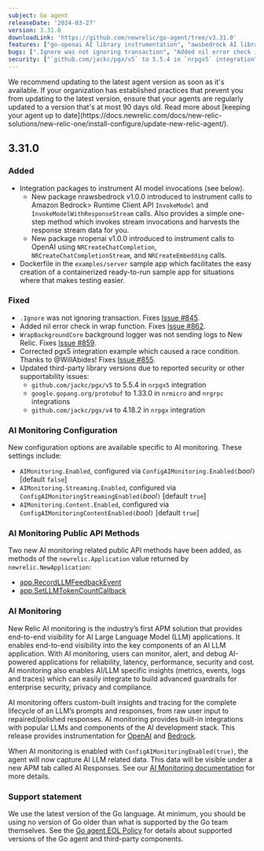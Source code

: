 ```yaml
---
subject: Go agent
releaseDate: '2024-03-27'
version: 3.31.0
downloadLink: 'https://github.com/newrelic/go-agent/tree/v3.31.0'
features: ["go-openai AI library instrumentation", "awsbedrock AI library instrumentation","Dockerfile in the `examples/server` sample app which facilitates the easy creation of a containerized ready-to-run sample app for situations where that makes testing easier"]
bugs: [".Ignore was not ignoring transaction", "Added nil error check in wrap function","Fixed  `WrapBackgroundCore` background logger not sending logs to New Relic","Corrected pgx5 integration example which caused a race condition"]
security: ["`github.com/jackc/pgx/v5` to 5.5.4 in `nrpgx5` integration"," `google.gopang.org/protobuf` to 1.33.0 in `nrmicro` and `nrgrpc` integrations","`github.com/jackc/pgx/v4` to 4.18.2 in `nrpgx` integration"]
---
```


<Callout variant="important">
We recommend updating to the latest agent version as soon as it's available. If your organization has established practices that prevent you from updating to the latest version, ensure that your agents are regularly updated to a version that's at most 90 days old. Read more about [keeping your agent up to date](https://docs.newrelic.com/docs/new-relic-solutions/new-relic-one/install-configure/update-new-relic-agent/).
</Callout>


## 3.31.0
### Added
 * Integration packages to instrument AI model invocations (see below).
    * New package nrawsbedrock v1.0.0 introduced to instrument calls to <DoNotTranslate>Amazon Bedrock</DoNotTranslate>> Runtime Client API `InvokeModel` and `InvokeModelWithResponseStream` calls. Also provides a simple one-step method which invokes stream invocations and harvests the response stream data for you.
    * New package nropenai v1.0.0 introduced to instrument calls to OpenAI using `NRCreateChatCompletion`, `NRCreateChatCompletionStream`, and `NRCreateEmbedding` calls.
 * Dockerfile in the `examples/server` sample app which facilitates the easy creation of a containerized ready-to-run sample app for situations where that makes testing easier.


### Fixed
 * `.Ignore` was not ignoring transaction. Fixes [Issue #845](https://github.com/newrelic/go-agent/issues/845).
 * Added nil error check in wrap function. Fixes [Issue #862](https://github.com/newrelic/go-agent/issues/862).
 * `WrapBackgroundCore` background logger was not sending logs to New Relic. Fixes [Issue #859](https://github.com/newrelic/go-agent/issues/859).
 * Corrected pgx5 integration example which caused a race condition. Thanks to @WillAbides! Fixes [Issue #855](https://github.com/newrelic/go-agent/issues/855).
 * Updated third-party library versions due to reported security or other supportability issues:
    * `github.com/jackc/pgx/v5` to 5.5.4 in `nrpgx5` integration
    * `google.gopang.org/protobuf` to 1.33.0 in `nrmicro` and `nrgrpc` integrations
    * `github.com/jackc/pgx/v4` to 4.18.2 in `nrpgx` integration

### AI Monitoring Configuration
New configuration options are available specific to AI monitoring. These settings include:
   * `AIMonitoring.Enabled`, configured via `ConfigAIMonitoring.Enabled(`_bool_`)` [default `false`]
   * `AIMonitoring.Streaming.Enabled`, configured via `ConfigAIMonitoringStreamingEnabled(`_bool_`)` [default `true`]
   * `AIMonitoring.Content.Enabled`, configured via `ConfigAIMonitoringContentEnabled(`_bool_`)` [default `true`]

### AI Monitoring Public API Methods
Two new AI monitoring related public API methods have been added, as methods of the `newrelic.Application` value returned by `newrelic.NewApplication`:
   * [app.RecordLLMFeedbackEvent](https://pkg.go.dev/github.com/newrelic/go-agent/v3/newrelic#Application.RecordLLMFeedbackEvent)
   * [app.SetLLMTokenCountCallback](https://pkg.go.dev/github.com/newrelic/go-agent/v3/newrelic#Application.SetLLMTokenCountCallback)

### AI Monitoring
New Relic AI monitoring is the industry’s first APM solution that provides end-to-end visibility for AI Large Language Model (LLM) applications. It enables end-to-end visibility into the key components of an AI LLM application. With AI monitoring, users can monitor, alert, and debug AI-powered applications for reliability, latency, performance, security and cost. AI monitoring also enables AI/LLM specific insights (metrics, events, logs and traces) which can easily integrate to build advanced guardrails for enterprise security, privacy and compliance.

AI monitoring offers custom-built insights and tracing for the complete lifecycle of an LLM’s prompts and responses, from raw user input to repaired/polished responses. AI monitoring provides built-in integrations with popular LLMs and components of the AI development stack. This release provides instrumentation for [OpenAI](https://pkg.go.dev/github.com/newrelic/go-agent/v3/integrations/nropenai)
and [Bedrock](https://pkg.go.dev/github.com/newrelic/go-agent/v3/integrations/nrawsbedrock).

When AI monitoring is enabled with `ConfigAIMonitoringEnabled(true)`, the agent will now capture AI LLM related data. This data will be visible under a new APM tab called AI Responses. See our [AI Monitoring documentation](https://docs.newrelic.com/docs/ai-monitoring/intro-to-ai-monitoring/) for more details.



### Support statement
We use the latest version of the Go language. At minimum, you should be using no version of Go older than what is supported by the Go team themselves.
See the [Go agent EOL Policy](/docs/apm/agents/go-agent/get-started/go-agent-eol-policy) for details about supported versions of the Go agent and third-party components.
